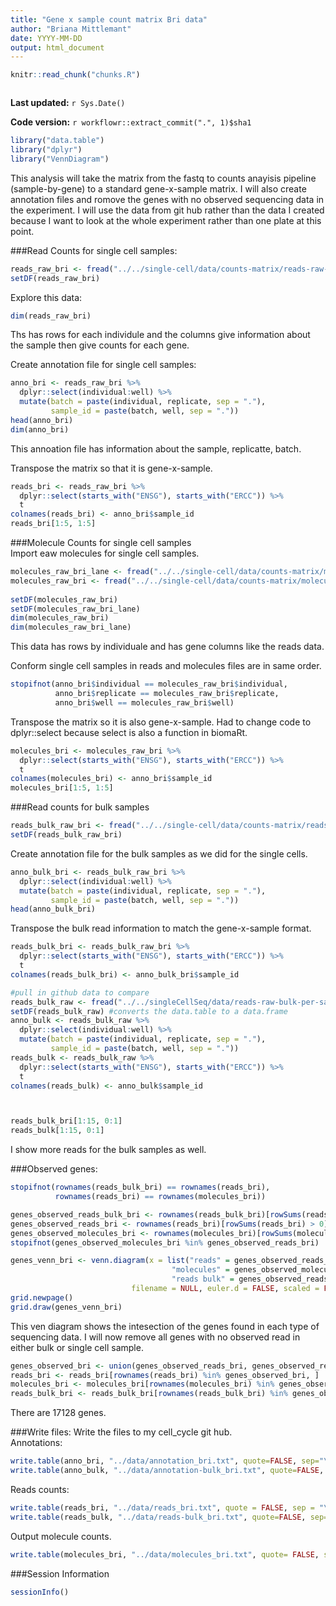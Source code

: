 ```yaml
---
title: "Gene x sample count matrix Bri data"
author: "Briana Mittlemant"
date: YYYY-MM-DD
output: html_document
---
```


```r
knitr::read_chunk("chunks.R")
```

```r
```

**Last updated:** `r Sys.Date()`

**Code version:** `r workflowr::extract_commit(".", 1)$sha1`

```r
library("data.table")
library("dplyr")
library("VennDiagram")
```

This analysis will take the matrix from the fastq to counts anayisis pipeline (sample-by-gene) to a standard gene-x-sample matrix. I will also create annotation files and romove the genes with no observed sequencing data in the experiment. I will use the data from git hub rather than the data I created because I want to look at the whole experiment rather than one plate at this point.  

###Read Counts for single cell samples: 
```r
reads_raw_bri <- fread("../../single-cell/data/counts-matrix/reads-raw-single-per-sample.txt")
setDF(reads_raw_bri)
```

Explore this data:
```r
dim(reads_raw_bri)

```

Ths has rows for each individule and the columns give information about the sample then give counts for each gene.  
  
  
Create annotation file for single cell samples: 
```r
anno_bri <- reads_raw_bri %>%
  dplyr::select(individual:well) %>%
  mutate(batch = paste(individual, replicate, sep = "."),
         sample_id = paste(batch, well, sep = "."))
head(anno_bri)
dim(anno_bri)
```

This annoation file has information about the sample, replicatte, batch.

Transpose the matrix so that it is gene-x-sample. 

```r
reads_bri <- reads_raw_bri %>%
  dplyr::select(starts_with("ENSG"), starts_with("ERCC")) %>%
  t
colnames(reads_bri) <- anno_bri$sample_id
reads_bri[1:5, 1:5]
```

###Molecule Counts for single cell samples  
Import eaw molecules for single cell samples.

```r
molecules_raw_bri_lane <- fread("../../single-cell/data/counts-matrix/molecules-raw-single-per-lane.txt")
molecules_raw_bri <- fread("../../single-cell/data/counts-matrix/molecules-raw-single-per-sample.txt")
                       
setDF(molecules_raw_bri)
setDF(molecules_raw_bri_lane)
dim(molecules_raw_bri)
dim(molecules_raw_bri_lane)
```

This data has rows by individuale and has gene columns like the reads data. 

Conform single cell samples in reads and molecules files are in same order. 

```r
stopifnot(anno_bri$individual == molecules_raw_bri$individual,
          anno_bri$replicate == molecules_raw_bri$replicate,
          anno_bri$well == molecules_raw_bri$well)
```

Transpose the matrix so it is also gene-x-sample. Had to change code to dplyr::select because select is also a function in biomaRt.  
```r
molecules_bri <- molecules_raw_bri %>%
  dplyr::select(starts_with("ENSG"), starts_with("ERCC")) %>%
  t
colnames(molecules_bri) <- anno_bri$sample_id
molecules_bri[1:5, 1:5]
```

###Read counts for bulk samples  

```r
reads_bulk_raw_bri <- fread("../../single-cell/data/counts-matrix/reads-raw-bulk-per-sample.txt")
setDF(reads_bulk_raw_bri)

```

Create annotation file for the bulk samples as we did for the single cells.  

```r
anno_bulk_bri <- reads_bulk_raw_bri %>%
  dplyr::select(individual:well) %>%
  mutate(batch = paste(individual, replicate, sep = "."),
         sample_id = paste(batch, well, sep = "."))
head(anno_bulk_bri)
```


Transpose the bulk read information to match the gene-x-sample format.  

```r
reads_bulk_bri <- reads_bulk_raw_bri %>%
  dplyr::select(starts_with("ENSG"), starts_with("ERCC")) %>%
  t
colnames(reads_bulk_bri) <- anno_bulk_bri$sample_id

#pull in github data to compare
reads_bulk_raw <- fread("../../singleCellSeq/data/reads-raw-bulk-per-sample.txt")
setDF(reads_bulk_raw) #converts the data.table to a data.frame
anno_bulk <- reads_bulk_raw %>%
  dplyr::select(individual:well) %>%
  mutate(batch = paste(individual, replicate, sep = "."),
         sample_id = paste(batch, well, sep = "."))
reads_bulk <- reads_bulk_raw %>%
  dplyr::select(starts_with("ENSG"), starts_with("ERCC")) %>%
  t
colnames(reads_bulk) <- anno_bulk$sample_id



reads_bulk_bri[1:15, 0:1]
reads_bulk[1:15, 0:1]
```


I show more reads for the bulk samples as well.  

###Observed genes:

```r
stopifnot(rownames(reads_bulk_bri) == rownames(reads_bri),
          rownames(reads_bri) == rownames(molecules_bri))

genes_observed_reads_bulk_bri <- rownames(reads_bulk_bri)[rowSums(reads_bulk_bri) > 0]
genes_observed_reads_bri <- rownames(reads_bri)[rowSums(reads_bri) > 0]
genes_observed_molecules_bri <- rownames(molecules_bri)[rowSums(molecules_bri) > 0]
stopifnot(genes_observed_molecules_bri %in% genes_observed_reads_bri)
```

```r
genes_venn_bri <- venn.diagram(x = list("reads" = genes_observed_reads_bri,
                                    "molecules" = genes_observed_molecules_bri,
                                    "reads bulk" = genes_observed_reads_bulk_bri),
                           filename = NULL, euler.d = FALSE, scaled = FALSE)
grid.newpage()
grid.draw(genes_venn_bri)
```
This ven diagram shows the intesection of the genes found in each type of sequencing data. I will now remove all genes with no observed read in either bulk or single cell sample.  

```r
genes_observed_bri <- union(genes_observed_reads_bri, genes_observed_reads_bulk_bri)
reads_bri <- reads_bri[rownames(reads_bri) %in% genes_observed_bri, ]
molecules_bri <- molecules_bri[rownames(molecules_bri) %in% genes_observed_bri, ]
reads_bulk_bri <- reads_bulk_bri[rownames(reads_bulk_bri) %in% genes_observed_bri, ]
```
There are 17128 genes.  

###Write files:
Write the files to my cell_cycle git hub.   
Annotations:  
```r
write.table(anno_bri, "../data/annotation_bri.txt", quote=FALSE, sep="\t", row.names = FALSE)
write.table(anno_bulk, "../data/annotation-bulk_bri.txt", quote=FALSE, sep = "\t", row.names=FALSE)
```

Reads counts:  
```r
write.table(reads_bri, "../data/reads_bri.txt", quote = FALSE, sep = "\t", col.names = NA)
write.table(reads_bulk, "../data/reads-bulk_bri.txt", quote=FALSE, sep="\t", col.names = NA)
```

Output molecule counts.  
```r
write.table(molecules_bri, "../data/molecules_bri.txt", quote= FALSE, sep= "\t", col.names = NA)
```

###Session Information
```r
sessionInfo()
```
